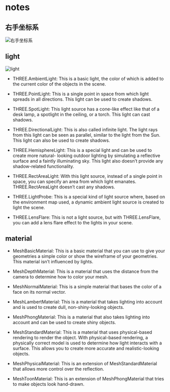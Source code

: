 # notes

## 右手坐标系

![右手坐标系](/images/1.png)

## light

![light](/images/2.png)

- THREE.AmbientLight: This is a basic light, the color of which is added to the current
  color of the objects in the scene.

- THREE.PointLight: This is a single point in space from which light spreads in all directions.
  This light can be used to create shadows.

- THREE.SpotLight: This light source has a cone-like effect like that of a desk lamp, a spotlight
  in the ceiling, or a torch. This light can cast shadows.

- THREE.DirectionalLight: This is also called infinite light. The light rays from this
  light can be seen as parallel, similar to the light from the Sun. This light can also be used to
  create shadows.

- THREE.HemisphereLight: This is a special light and can be used to create more natural-
  looking outdoor lighting by simulating a reflective surface and a faintly illuminating sky. This
  light also doesn’t provide any shadow-related functionality.

- THREE.RectAreaLight: With this light source, instead of a single point in space, you can
  specify an area from which light emanates. THREE.RectAreaLight doesn’t cast any shadows.

- THREE.LightProbe: This is a special kind of light source where, based on the environment
  map used, a dynamic ambient light source is created to light the scene.

- THREE.LensFlare: This is not a light source, but with THREE.LensFlare, you can add
  a lens flare effect to the lights in your scene.

## material

- MeshBasicMaterial: This is a basic material that you can use to give your geometries a
  simple color or show the wireframe of your geometries. This material isn’t influenced by lights.

- MeshDepthMaterial: This is a material that uses the distance from the camera to determine
  how to color your mesh.

- MeshNormalMaterial: This is a simple material that bases the color of a face on its
  normal vector.

- MeshLambertMaterial: This is a material that takes lighting into account and is used to
  create dull, non-shiny-looking objects.

- MeshPhongMaterial: This is a material that also takes lighting into account and can be
  used to create shiny objects.

- MeshStandardMaterial: This is a material that uses physical-based rendering to render the
  object. With physical-based rendering, a physically correct model is used to determine how light
  interacts with a surface. This allows you to create more accurate and realistic-looking objects.

- MeshPhysicalMaterial: This is an extension of MeshStandardMaterial that allows
  more control over the reflection.

- MeshToonMaterial: This is an extension of MeshPhongMaterial that tries to make
  objects look hand-drawn.
